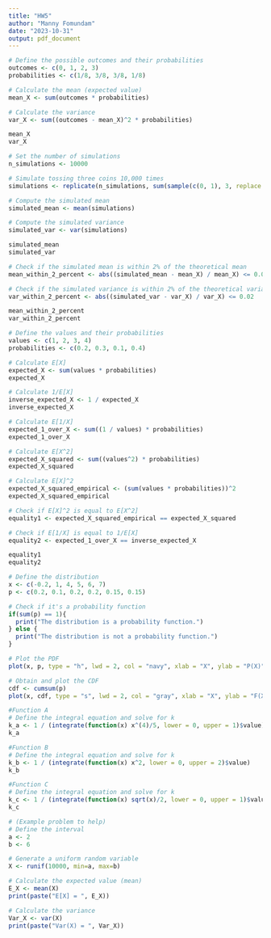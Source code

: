 ---
title: "HW5"
author: "Manny Fomundam"
date: "2023-10-31"
output: pdf_document
---


```{r Section 3.6 Problem 44}
# Define the possible outcomes and their probabilities
outcomes <- c(0, 1, 2, 3)
probabilities <- c(1/8, 3/8, 3/8, 1/8)

# Calculate the mean (expected value)
mean_X <- sum(outcomes * probabilities)

# Calculate the variance
var_X <- sum((outcomes - mean_X)^2 * probabilities)

mean_X
var_X

# Set the number of simulations
n_simulations <- 10000

# Simulate tossing three coins 10,000 times
simulations <- replicate(n_simulations, sum(sample(c(0, 1), 3, replace = TRUE)))

# Compute the simulated mean
simulated_mean <- mean(simulations)

# Compute the simulated variance
simulated_var <- var(simulations)

simulated_mean
simulated_var

# Check if the simulated mean is within 2% of the theoretical mean
mean_within_2_percent <- abs((simulated_mean - mean_X) / mean_X) <= 0.02

# Check if the simulated variance is within 2% of the theoretical variance
var_within_2_percent <- abs((simulated_var - var_X) / var_X) <= 0.02

mean_within_2_percent
var_within_2_percent
```


```{r Section 3.6 Problem 48}
# Define the values and their probabilities
values <- c(1, 2, 3, 4)
probabilities <- c(0.2, 0.3, 0.1, 0.4)

# Calculate E[X]
expected_X <- sum(values * probabilities)
expected_X

# Calculate 1/E[X]
inverse_expected_X <- 1 / expected_X
inverse_expected_X

# Calculate E[1/X]
expected_1_over_X <- sum((1 / values) * probabilities)
expected_1_over_X

# Calculate E[X^2]
expected_X_squared <- sum((values^2) * probabilities)
expected_X_squared

# Calculate E[X]^2
expected_X_squared_empirical <- (sum(values * probabilities))^2
expected_X_squared_empirical

# Check if E[X]^2 is equal to E[X^2]
equality1 <- expected_X_squared_empirical == expected_X_squared

# Check if E[1/X] is equal to 1/E[X]
equality2 <- expected_1_over_X == inverse_expected_X

equality1
equality2
```


```{r Section 3.6 Problem 49}
# Define the distribution
x <- c(-0.2, 1, 4, 5, 6, 7)
p <- c(0.2, 0.1, 0.2, 0.2, 0.15, 0.15)

# Check if it's a probability function
if(sum(p) == 1){
  print("The distribution is a probability function.")
} else {
  print("The distribution is not a probability function.")
}

# Plot the PDF
plot(x, p, type = "h", lwd = 2, col = "navy", xlab = "X", ylab = "P(X)", main = "Probability Density Function")

# Obtain and plot the CDF
cdf <- cumsum(p)
plot(x, cdf, type = "s", lwd = 2, col = "gray", xlab = "X", ylab = "F(X)", main = "Cumulative Distribution Function")
```

```{r  Section 3.6 Problem 50}
#Function A
# Define the integral equation and solve for k
k_a <- 1 / (integrate(function(x) x^(4)/5, lower = 0, upper = 1)$value)
k_a

#Function B
# Define the integral equation and solve for k
k_b <- 1 / (integrate(function(x) x^2, lower = 0, upper = 2)$value)
k_b

#Function C
# Define the integral equation and solve for k
k_c <- 1 / (integrate(function(x) sqrt(x)/2, lower = 0, upper = 1)$value)
k_c
```

```{r Problem 5}
# (Example problem to help)
# Define the interval 
a <- 2
b <- 6

# Generate a uniform random variable
X <- runif(10000, min=a, max=b)

# Calculate the expected value (mean)
E_X <- mean(X)
print(paste("E[X] = ", E_X))

# Calculate the variance
Var_X <- var(X)
print(paste("Var(X) = ", Var_X))
```